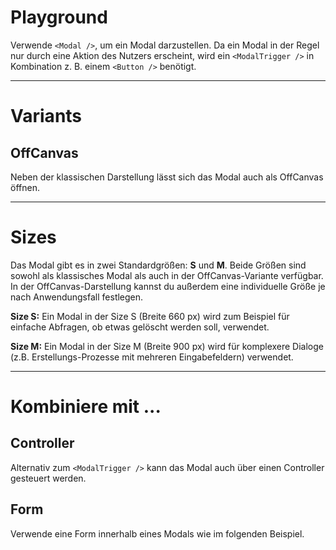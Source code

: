 # Playground

Verwende `<Modal />`, um ein Modal darzustellen. Da ein Modal in der Regel nur
durch eine Aktion des Nutzers erscheint, wird ein `<ModalTrigger />` in
Kombination z. B. einem `<Button />` benötigt.

<LiveCodeEditor />

---

# Variants

## OffCanvas

Neben der klassischen Darstellung lässt sich das Modal auch als OffCanvas
öffnen.

<LiveCodeEditor example="offCanvas" editorCollapsed />

---

# Sizes

Das Modal gibt es in zwei Standardgrößen: **S** und **M**. Beide Größen sind
sowohl als klassisches Modal als auch in der OffCanvas-Variante verfügbar. In
der OffCanvas-Darstellung kannst du außerdem eine individuelle Größe je nach
Anwendungsfall festlegen.

<LiveCodeEditor example="size" editorCollapsed />

**Size S:** Ein Modal in der Size S (Breite 660 px) wird zum Beispiel für
einfache Abfragen, ob etwas gelöscht werden soll, verwendet.

**Size M:** Ein Modal in der Size M (Breite 900 px) wird für komplexere Dialoge
(z.B. Erstellungs-Prozesse mit mehreren Eingabefeldern) verwendet.

---

# Kombiniere mit ...

## Controller

Alternativ zum `<ModalTrigger />` kann das Modal auch über einen Controller
gesteuert werden.

<LiveCodeEditor example="controller" editorCollapsed />

## Form

Verwende eine Form innerhalb eines Modals wie im folgenden Beispiel.

<LiveCodeEditor example="form" editorCollapsed />
